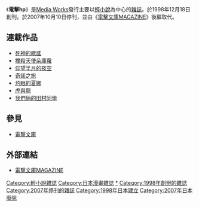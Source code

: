 {{Infobox Magazine
|              title = 電擊hp
|         image_file = Dengeki hp cover.jpg
|         image_size = 200px
|      image_caption = 《電擊hp》第47期雜誌封面
|             editor =
|       editor_title =
|       staff_writer =
|          frequency = 季刊 （第1期–第8期）<br/>雙月刊 （第9期–第50期）
|        circulation =
|           category = [[小說|小說]]、[[漫畫|漫畫]]
|            company = [[MediaWorks|MediaWorks]]
|          publisher =
|          firstdate = 1998年12月18日
|          finaldate = 2007年10月10日
|        finalnumber = 共50期
|            country = {{JPN}}
|           language = [[日文|日文]]
|            website = [https://web.archive.org/web/20070406175727/http://www.mediaworks.co.jp/users_s/d_hp/ 電擊 hp]
|               issn =
}}
《'''電擊hp'''》是[[Media_Works|Media Works]]發行主要以[[輕小說|輕小說]]為中心的[[雜誌|雜誌]]。於1998年12月18日創刊。於2007年10月10日停刊，並由《[[電擊文庫MAGAZINE|電擊文庫MAGAZINE]]》後繼取代。

==連載作品==
*[[死神的歌謠|死神的歌謠]]
*[[撲殺天使朵庫蘿|撲殺天使朵庫蘿]]
*[[仰望半月的夜空|仰望半月的夜空]]
*[[奇諾之旅|奇諾之旅]]
*[[灼眼的夏娜|灼眼的夏娜]]
*[[虎與龍_(小說)|虎與龍]]
*[[我們倆的田村同學|我們倆的田村同學]]

==參見==
*[[電撃文庫|電撃文庫]]

==外部連結==
*[http://dengekibunko.dengeki.com/ 電撃文庫MAGAZINE] {{Wayback|url=http://dengekibunko.dengeki.com/ |date=20110713134225 }} {{ja icon}}

{{ACG-stub}}

{{DEFAULTSORT:Dengeki hp}}
[[Category:輕小說雜誌|Category:輕小說雜誌]]
[[Category:日本漫畫雜誌|Category:日本漫畫雜誌]]
[[Category:電擊文庫|*]]
[[Category:1998年創辦的雜誌|Category:1998年創辦的雜誌]]
[[Category:2007年停刊的雜誌|Category:2007年停刊的雜誌]]
[[Category:1998年日本建立|Category:1998年日本建立]]
[[Category:2007年日本廢除|Category:2007年日本廢除]]